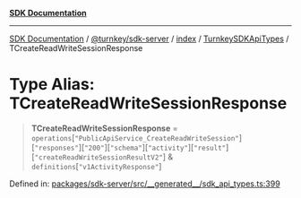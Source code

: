 [**SDK Documentation**](../../../../../../README.mdx)

***

[SDK Documentation](../../../../../../packages.mdx) / [@turnkey/sdk-server](../../../../README.mdx) / [index](../../../README.mdx) / [TurnkeySDKApiTypes](../README.mdx) / TCreateReadWriteSessionResponse

# Type Alias: TCreateReadWriteSessionResponse

> **TCreateReadWriteSessionResponse** = `operations`\[`"PublicApiService_CreateReadWriteSession"`\]\[`"responses"`\]\[`"200"`\]\[`"schema"`\]\[`"activity"`\]\[`"result"`\]\[`"createReadWriteSessionResultV2"`\] & `definitions`\[`"v1ActivityResponse"`\]

Defined in: [packages/sdk-server/src/\_\_generated\_\_/sdk\_api\_types.ts:399](https://github.com/tkhq/sdk/blob/fd49bfe86475c8603b3eb385aa101efa36fa32fc/packages/sdk-server/src/__generated__/sdk_api_types.ts#L399)

